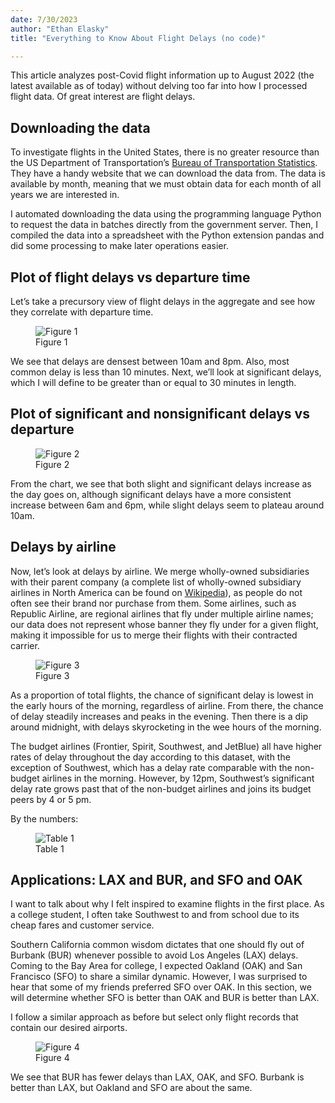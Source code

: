 ```yaml
---
date: 7/30/2023
author: "Ethan Elasky"
title: "Everything to Know About Flight Delays (no code)"

---
```


This article analyzes post-Covid flight information up to August 2022 (the latest available as of today) without delving too far into how I processed flight data. Of great interest are flight delays.

## Downloading the data

To investigate flights in the United States, there is no greater resource than the US Department of Transportation's [Bureau of Transportation Statistics](https://www.transtats.bts.gov/DL_SelectFields.aspx?gnoyr_VQ=FGJ&QO_fu146_anzr=b0-gvzr). They have a handy website that we can download the data from. The data is available by month, meaning that we must obtain data for each month of all years we are interested in.

I automated downloading the data using the programming language Python to request the data in batches directly from the government server. Then, I compiled the data into a spreadsheet with the Python extension pandas and did some processing to make later operations easier.

## Plot of flight delays vs departure time

Let's take a precursory view of flight delays in the aggregate and see how they correlate with departure time.

![Figure 1](cell-9-output-2.png "Figure 1") 

We see that delays are densest between 10am and 8pm. Also, most common delay is less than 10 minutes. Next, we'll look at significant delays, which I will define to be greater than or equal to 30 minutes in length.

## Plot of  significant and nonsignificant delays vs departure 

![Figure 2](cell-11-output-2.png "Figure 2") 

From the chart, we see that both slight and significant delays increase as the day goes on, although significant delays have a more consistent increase between 6am and 6pm, while slight delays seem to plateau around 10am. 

## Delays by airline

Now, let's look at delays by airline. We merge wholly-owned subsidiaries with their parent company (a complete list of wholly-owned subsidiary airlines in North America can be found on [Wikipedia](https://en.wikipedia.org/wiki/Regional_airline)), as people do not often see their brand nor purchase from them. Some airlines, such as Republic Airline, are regional airlines that fly under multiple airline names; our data does not represent whose banner they fly under for a given flight, making it impossible for us to merge their flights with their contracted carrier.

![Figure 3](cell-13-output-1.png "Figure 3") 

As a proportion of total flights, the chance of significant delay is lowest in the early hours of the morning, regardless of airline. From there, the chance of delay steadily increases and peaks in the evening. Then there is a dip around midnight, with delays skyrocketing in the wee hours of the morning. 

The budget airlines (Frontier, Spirit, Southwest, and JetBlue) all have higher rates of delay throughout the day according to this dataset, with the exception of Southwest, which has a delay rate comparable with the non-budget airlines in the morning. However, by 12pm, Southwest's significant delay rate grows past that of the non-budget airlines and joins its budget peers by 4 or 5 pm.

By the numbers:

![Table 1](cell-18-output-1.png "Table 1") 

## Applications: LAX and BUR, and SFO and OAK

I want to talk about why I felt inspired to examine flights in the first place. As a college student, I often take Southwest to and from school due to its cheap fares and customer service.

Southern California common wisdom dictates that one should fly out of Burbank (BUR) whenever possible to avoid Los Angeles (LAX) delays. Coming to the Bay Area for college, I expected Oakland (OAK) and San Francisco (SFO) to share a similar dynamic. However, I was surprised to hear that some of my friends preferred SFO over OAK. In this section, we will determine whether SFO is better than OAK and BUR is better than LAX.

I follow a similar approach as before but select only flight records that contain our desired airports. 

![Figure 4](cell-15-output-1.png "Figure 4") 

We see that BUR has fewer delays than LAX, OAK, and SFO. Burbank is better than LAX, but Oakland and SFO are about the same.